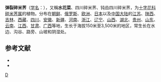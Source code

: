 {{Speciesbox
| image =Cardamine impatiens eF.jpg
| genus = Cardamine
| species = impatiens
| authority = [[Linnaeus|Linnaeus]], 1753
| subdivision_ranks =[[变种|变种]]
| subdivision =
* 弹裂碎米荠 ''C. i.'' var. ''impatiens''
* [[窄叶碎米荠|窄叶碎米荠]] ''C. i.'' var. ''angustifolia''
* [[毛果碎米荠|毛果碎米荠]] ''C. i.'' var. ''dasycarpa''
* [[钝叶碎米荠|钝叶碎米荠]] ''C. i.'' var. ''obtusifolia''
|synonyms =
* ''Cardamine impartiens''
* ''Cardamine glaphyropoda''
* ''Cardamine glaphyropoda var. crenata''
* ''Cardamine dasycarpa''
* ''Cardamine senanensis''
* ''Cardamine nakaiana''
* ''Cardamine basisagittata''
* ''Cardamine impatiens var. obtusifolia''
* ''Cardamine impatiens subsp. elongata''
* ''Cardamine impatiens var. eriocarpa''
* ''Cardamine impatiens var. pilosa''
* ''Cardamine impatiens var. microphylla''
* ''Cardamine impatiens var. fumaria''
* ''Cardamine impatiens var. dasycarpa''
* ''Cardamine impatiens var. angustifolia''
}}

'''弹裂碎米荠'''（[[学名|学名]]：{{lang|la|''Cardamine impatiens''}}），又稱'''水花菜'''、四川碎米荠、钝齿四川碎米荠，为[[十字花科|十字花科]][[碎米荠属|碎米荠属]]的植物。分布在[[朝鲜|朝鲜]]、[[俄罗斯|俄罗斯]]、[[欧洲|欧洲]]、[[日本|日本]]以及[[中国大陆|中国大陆]]的[[江苏|江苏]]、[[陕西|陕西]]、[[吉林|吉林]]、[[西藏|西藏]]、[[四川|四川]]、[[安徽|安徽]]、[[新疆|新疆]]、[[河南|河南]]、[[浙江|浙江]]、[[辽宁|辽宁]]、[[山西|山西]]、[[湖北|湖北]]、[[贵州|贵州]]、[[山东|山东]]、[[云南|云南]]、[[江西|江西]]、[[甘肃|甘肃]]、[[广西|广西]]等地，生长于海拔150米至3,500米的地区，常生长在水边、沟谷、路旁、山坡和阴湿处。

== 参考文献 ==

* {{cite web| url =http://www.bioinfo.cn/db05/KmzwSpecies.php?action=view&id=6460| title =弹裂碎米荠（原变种）| work =《中国高等植物数据库全库》| publisher =中国科学院微生物研究所| author =昆明植物研究所| accessdate =2009-02-25| archive-date =2018-06-28| archive-url =https://web.archive.org/web/20180628204035/http://www.bioinfo.cn/db05/KmzwSpecies.php?action=view| dead-url =yes}}
* {{TaiBNET| zh=水花菜 | id=202638 | binomial=Cardamine impatiens | authority=L., 1753 | var= | accessdate=2013-01-24}}

{{Taxonbar|from=Q158221}}

[[Category:碎米荠属|D]]
